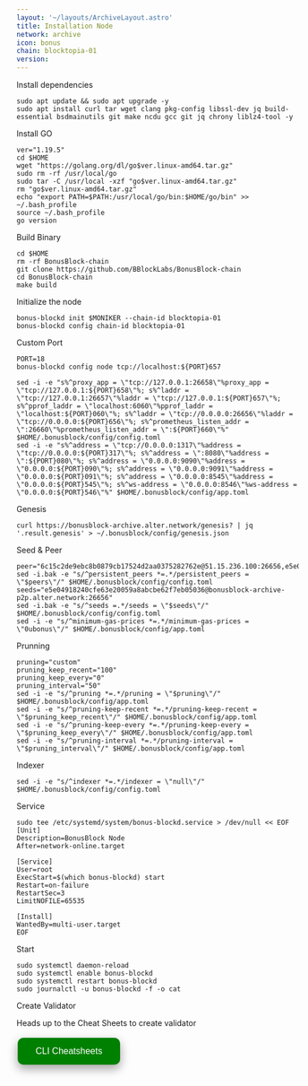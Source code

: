 ```yaml
---
layout: '~/layouts/ArchiveLayout.astro'
title: Installation Node
network: archive
icon: bonus
chain: blocktopia-01
version: 
---
```

 Install dependencies
```
sudo apt update && sudo apt upgrade -y
sudo apt install curl tar wget clang pkg-config libssl-dev jq build-essential bsdmainutils git make ncdu gcc git jq chrony liblz4-tool -y
```
 Install GO
```
ver="1.19.5"
cd $HOME
wget "https://golang.org/dl/go$ver.linux-amd64.tar.gz"
sudo rm -rf /usr/local/go
sudo tar -C /usr/local -xzf "go$ver.linux-amd64.tar.gz"
rm "go$ver.linux-amd64.tar.gz"
echo "export PATH=$PATH:/usr/local/go/bin:$HOME/go/bin" >> ~/.bash_profile
source ~/.bash_profile
go version
```
 Build Binary
```
cd $HOME
rm -rf BonusBlock-chain
git clone https://github.com/BBlockLabs/BonusBlock-chain
cd BonusBlock-chain
make build
```
 Initialize the node
```
bonus-blockd init $MONIKER --chain-id blocktopia-01
bonus-blockd config chain-id blocktopia-01
```
 Custom Port
```
PORT=18
bonus-blockd config node tcp://localhost:${PORT}657
```
```
sed -i -e "s%^proxy_app = \"tcp://127.0.0.1:26658\"%proxy_app = \"tcp://127.0.0.1:${PORT}658\"%; s%^laddr = \"tcp://127.0.0.1:26657\"%laddr = \"tcp://127.0.0.1:${PORT}657\"%; s%^pprof_laddr = \"localhost:6060\"%pprof_laddr = \"localhost:${PORT}060\"%; s%^laddr = \"tcp://0.0.0.0:26656\"%laddr = \"tcp://0.0.0.0:${PORT}656\"%; s%^prometheus_listen_addr = \":26660\"%prometheus_listen_addr = \":${PORT}660\"%" $HOME/.bonusblock/config/config.toml
sed -i -e "s%^address = \"tcp://0.0.0.0:1317\"%address = \"tcp://0.0.0.0:${PORT}317\"%; s%^address = \":8080\"%address = \":${PORT}080\"%; s%^address = \"0.0.0.0:9090\"%address = \"0.0.0.0:${PORT}090\"%; s%^address = \"0.0.0.0:9091\"%address = \"0.0.0.0:${PORT}091\"%; s%^address = \"0.0.0.0:8545\"%address = \"0.0.0.0:${PORT}545\"%; s%^ws-address = \"0.0.0.0:8546\"%ws-address = \"0.0.0.0:${PORT}546\"%" $HOME/.bonusblock/config/app.toml
```
 Genesis
```
curl https://bonusblock-archive.alter.network/genesis? | jq '.result.genesis' > ~/.bonusblock/config/genesis.json
```

 Seed & Peer
```
peer="6c15c2de9ebc8b0879cb17524d2aa0375282762e@51.15.236.100:26656,e5e04918240cfe63e20059a8abcbe62f7eb05036@83.99.170.49:26656,128edee71eecac9c9abcd13fcb5407be9e22451c@109.123.253.226:26656,4c8acd7c67e90a068c13542f94d7623232109408@131.153.202.81:50656,6f6d0b31eba359eacd21a51c51461bf7984ba454@95.216.114.212:32656,fadd863afad4803c2329609cbf91abcab203ef2c@46.101.131.222:26656,d7f5483ba2d290a3853b4db5df21579e9c8da69a@154.26.139.253:30656,fd1807b56dd3c176ce05a58c7d4212c183c9751f@34.131.219.120:26656,1225923690d39f2b2ba223d3025d47dced6f4e03@185.188.249.18:13656,d2742ff84e3b229fe119bd6969a03e1714b4eb1c@51.91.219.141:29003,3d2fffdf9d432897b85a509d9755ac01fea09f5e@78.46.61.117:13656,9f422601cf95f523494484755b8af7cad81216aa@104.152.109.242:35656,3d387b56b5507a05448bb60cf665eb716dda59eb@168.138.197.232:18656,68b256e5b15820407462fd9be1dd1f9d49d432ed@94.250.202.24:26656,699a35d618e20315653a1966d72263e7c30d4b55@46.38.232.86:15656,e7dea425e8b22206b41221c089aab53a65c206c6@139.59.255.210:26656,f615205b4fb33516acf3c2f65b4ee4c84d786a57@34.135.124.66:26656,ab49e570c68367de973f88837268c7accbf4f250@209.145.58.64:26656,f0dd223dfe4afd1d03c175aa4eaa0cd7ae9daffa@38.242.230.118:58656,f311aaf825375fb36ed267ee7c987ae3e6b84747@31.220.81.223:26656,d4179bd841ecae8d03a2262a68c6c60acb01cd31@194.163.182.122:26656,d8ed211bda726925da0273ce6d36e902b4ad52fe@65.109.226.199:26656,ff46fc995beebd68e8b552b64f144e8ead3e1fa7@139.59.227.206:26656,308153ed64a40ede1508a34b934138224acb8c19@109.123.251.121:26656,3b565572132f95b73fe97d5cc44eaa167eb68587@139.59.145.51:18656,38df3e243da85a61d56324c3982d2b5c84afc9d5@5.199.143.234:26656,11e594394435d89fa276fc8c30f7cb6aa29c303a@178.128.97.246:26656,270a59ef701bf0072eaf8e3d537d01773e4f2b8f@206.189.207.57:26656,8cdf6d9c4f66a2fde56c230e7d4784c8bc45bab6@216.250.122.133:26656,6100dd1643227478707ff20a08e53a19e9fdb55c@157.245.150.12:26656,b13dc1338c9d7d231c4a1821ae9141d1605d5ece@165.232.126.250:26656,9d1c5c1a154e06a692b8a43fe2a6cb5a606ccff1@143.198.94.152:26656,5618bbc4726ab08350aae4b24892b4519279646b@139.59.255.62:26656,baa4d63df7f3e3f0fa831ff3de89aca91e814a7f@103.253.145.162:26656,bd81cca7b7f4fce6239ee1bb1c763fa4f6b36c30@84.46.246.248:26656,400ab3ff3c3a2c8019567b737739c78f23986317@45.94.58.246:32656,23b4f038544d4fd37a5f883d44cf1488c30875ce@161.35.193.41:26656,3c4f0b727241b99cf69a845ac1ea7f62f4c07819@161.35.19.181:17656,20cd65dd72b625abbbb0d04ae32837328b1b979e@64.225.50.67:26656,0766ed3e54a87d3802d6ec6a9b00a4e16d47207b@137.184.116.168:18656,baf657261ec2776b299f230086edcf4980d3910a@195.201.83.242:19656,95956d48a790fb0a0a16c4c3ed9a0c37cd5a3494@174.138.22.160:26656,52ade4cf379b862ae69d0d306fb368c2f9a859ea@31.220.86.138:26656,82b8b55d3b9c3a5d3d0e3eca8f3c7fb7a9f60103@75.119.143.197:17656,125f3625ef81b94063b772352ed4cbfb166551e2@195.231.76.68:26656"
sed -i.bak -e "s/^persistent_peers *=.*/persistent_peers = \"$peers\"/" $HOME/.bonusblock/config/config.toml
seeds="e5e04918240cfe63e20059a8abcbe62f7eb05036@bonusblock-archive-p2p.alter.network:26656"
sed -i.bak -e "s/^seeds =.*/seeds = \"$seeds\"/" $HOME/.bonusblock/config/config.toml
sed -i -e "s/^minimum-gas-prices *=.*/minimum-gas-prices = \"0ubonus\"/" $HOME/.bonusblock/config/app.toml
```
 Prunning
```
pruning="custom"
pruning_keep_recent="100"
pruning_keep_every="0"
pruning_interval="50"
sed -i -e "s/^pruning *=.*/pruning = \"$pruning\"/" $HOME/.bonusblock/config/app.toml
sed -i -e "s/^pruning-keep-recent *=.*/pruning-keep-recent = \"$pruning_keep_recent\"/" $HOME/.bonusblock/config/app.toml
sed -i -e "s/^pruning-keep-every *=.*/pruning-keep-every = \"$pruning_keep_every\"/" $HOME/.bonusblock/config/app.toml
sed -i -e "s/^pruning-interval *=.*/pruning-interval = \"$pruning_interval\"/" $HOME/.bonusblock/config/app.toml
```
 Indexer
```
sed -i -e "s/^indexer *=.*/indexer = \"null\"/" $HOME/.bonusblock/config/config.toml
```
 Service
```
sudo tee /etc/systemd/system/bonus-blockd.service > /dev/null << EOF
[Unit]
Description=BonusBlock Node
After=network-online.target

[Service]
User=root
ExecStart=$(which bonus-blockd) start
Restart=on-failure
RestartSec=3
LimitNOFILE=65535

[Install]
WantedBy=multi-user.target
EOF
```
 Start
```
sudo systemctl daemon-reload
sudo systemctl enable bonus-blockd
sudo systemctl restart bonus-blockd
sudo journalctl -u bonus-blockd -f -o cat
```

 Create Validator

Heads up to the Cheat Sheets to create validator

<a href="https://service.sychonix.com/mainnet/bonusblock-archive/cheat" target="_blank">
  <button style="background-color: green; border: none; color: white; padding: 15px 32px; text-align: center; text-decoration: none; display: inline-block; font-size: 16px; margin: 4px 2px; cursor: pointer; border-radius: 10px; box-shadow: 0 8px 16px 0 rgba(0,0,0,0.2), 0 6px 20px 0 rgba(0,0,0,0.19);" onmouseover="this.style.boxShadow='0 0 0 4px rgba(0,255,0,0.5)'" onmouseout="this.style.boxShadow='0 8px 16px 0 rgba(0,0,0,0.2), 0 6px 20px 0 rgba(0,0,0,0.19)'">CLI Cheatsheets</button>
</a>